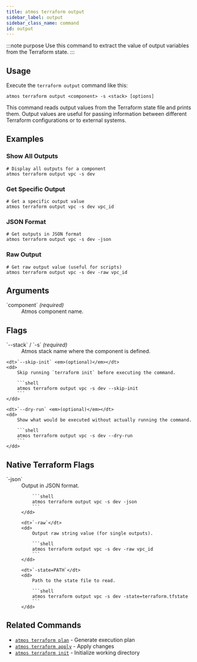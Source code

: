 ```yaml
---
title: atmos terraform output
sidebar_label: output
sidebar_class_name: command
id: output
---
```


:::note purpose
Use this command to extract the value of output variables from the Terraform state.
:::

<Screengrab title="atmos terraform output --help" slug="atmos-terraform-output--help" />

## Usage

Execute the `terraform output` command like this:

```shell
atmos terraform output <component> -s <stack> [options]
```

This command reads output values from the Terraform state file and prints them. Output values are useful for passing information between different Terraform configurations or to external systems.

## Examples

### Show All Outputs

```shell
# Display all outputs for a component
atmos terraform output vpc -s dev
```

### Get Specific Output

```shell
# Get a specific output value
atmos terraform output vpc -s dev vpc_id
```

### JSON Format

```shell
# Get outputs in JSON format
atmos terraform output vpc -s dev -json
```

### Raw Output

```shell
# Get raw output value (useful for scripts)
atmos terraform output vpc -s dev -raw vpc_id
```

## Arguments

<dl>
    <dt>`component` <em>(required)</em></dt>
    <dd>
        Atmos component name.
    </dd>
</dl>

## Flags

<dl>
    <dt>`--stack` / `-s` <em>(required)</em></dt>
    <dd>
        Atmos stack name where the component is defined.
    </dd>

    <dt>`--skip-init` <em>(optional)</em></dt>
    <dd>
        Skip running `terraform init` before executing the command.

        ```shell
        atmos terraform output vpc -s dev --skip-init
        ```
    </dd>

    <dt>`--dry-run` <em>(optional)</em></dt>
    <dd>
        Show what would be executed without actually running the command.

        ```shell
        atmos terraform output vpc -s dev --dry-run
        ```
    </dd>
</dl>

## Native Terraform Flags

<dl>
    <dt>`-json`</dt>
    <dd>
        Output in JSON format.

        ```shell
        atmos terraform output vpc -s dev -json
        ```
    </dd>

    <dt>`-raw`</dt>
    <dd>
        Output raw string value (for single outputs).

        ```shell
        atmos terraform output vpc -s dev -raw vpc_id
        ```
    </dd>

    <dt>`-state=PATH`</dt>
    <dd>
        Path to the state file to read.

        ```shell
        atmos terraform output vpc -s dev -state=terraform.tfstate
        ```
    </dd>
</dl>

## Related Commands

- [`atmos terraform plan`](/cli/commands/terraform/plan) - Generate execution plan
- [`atmos terraform apply`](/cli/commands/terraform/apply) - Apply changes
- [`atmos terraform init`](/cli/commands/terraform/init) - Initialize working directory
